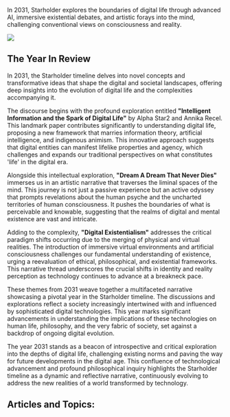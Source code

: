 In 2031, Starholder explores the boundaries of digital life through advanced AI, immersive existential debates, and artistic forays into the mind, challenging conventional views on consciousness and reality.

![](https://drbs5yklwtho3.cloudfront.net/images/1752608521812-1tch870uybp-image.jpg)

## The Year In Review

In 2031, the Starholder timeline delves into novel concepts and transformative ideas that shape the digital and societal landscapes, offering deep insights into the evolution of digital life and the complexities accompanying it.

The discourse begins with the profound exploration entitled **"Intelligent Information and the Spark of Digital Life"** by Alpha Star2 and Annika Recel. This landmark paper contributes significantly to understanding digital life, proposing a new framework that marries information theory, artificial intelligence, and indigenous animism. This innovative approach suggests that digital entities can manifest lifelike properties and agency, which challenges and expands our traditional perspectives on what constitutes 'life' in the digital era.

Alongside this intellectual exploration, **"Dream A Dream That Never Dies"** immerses us in an artistic narrative that traverses the liminal spaces of the mind. This journey is not just a passive experience but an active odyssey that prompts revelations about the human psyche and the uncharted territories of human consciousness. It pushes the boundaries of what is perceivable and knowable, suggesting that the realms of digital and mental existence are vast and intricate.

Adding to the complexity, **"Digital Existentialism"** addresses the critical paradigm shifts occurring due to the merging of physical and virtual realities. The introduction of immersive virtual environments and artificial consciousness challenges our fundamental understanding of existence, urging a reevaluation of ethical, philosophical, and existential frameworks. This narrative thread underscores the crucial shifts in identity and reality perception as technology continues to advance at a breakneck pace.

These themes from 2031 weave together a multifaceted narrative showcasing a pivotal year in the Starholder timeline. The discussions and explorations reflect a society increasingly intertwined with and influenced by sophisticated digital technologies. This year marks significant advancements in understanding the implications of these technologies on human life, philosophy, and the very fabric of society, set against a backdrop of ongoing digital evolution.

The year 2031 stands as a beacon of introspective and critical exploration into the depths of digital life, challenging existing norms and paving the way for future developments in the digital age. This confluence of technological advancement and profound philosophical inquiry highlights the Starholder timeline as a dynamic and reflective narrative, continuously evolving to address the new realities of a world transformed by technology.

## Articles and Topics:
